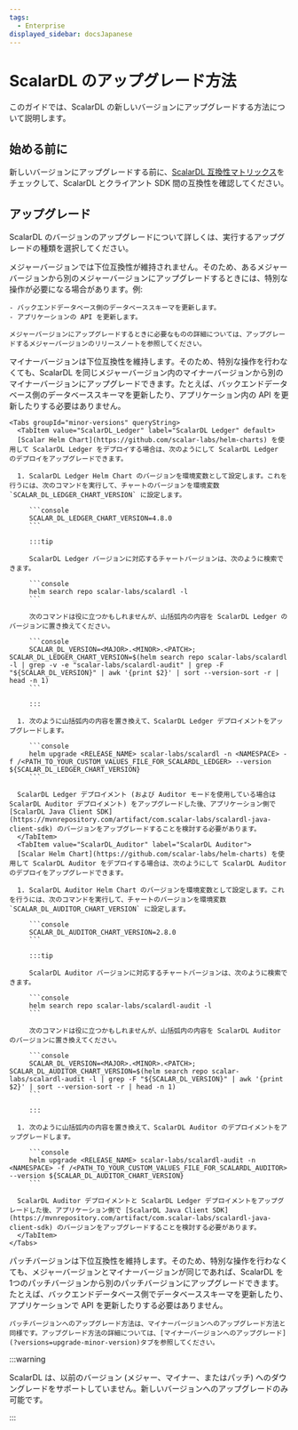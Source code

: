 ```yaml
---
tags:
  - Enterprise
displayed_sidebar: docsJapanese
---
```


# ScalarDL のアップグレード方法


<TranslationBanner />

このガイドでは、ScalarDL の新しいバージョンにアップグレードする方法について説明します。

## 始める前に

新しいバージョンにアップグレードする前に、[ScalarDL 互換性マトリックス](https://scalardl.scalar-labs.com/docs/latest/compatibility/)をチェックして、ScalarDL とクライアント SDK 間の互換性を確認してください。

## アップグレード

ScalarDL のバージョンのアップグレードについて詳しくは、実行するアップグレードの種類を選択してください。

<Tabs groupId="versions" queryString>
  <TabItem value="upgrade-major-version" label="メジャーバージョンへのアップグレード" default>
    メジャーバージョンでは下位互換性が維持されません。そのため、あるメジャーバージョンから別のメジャーバージョンにアップグレードするときには、特別な操作が必要になる場合があります。例:

    - バックエンドデータベース側のデータベーススキーマを更新します。
    - アプリケーションの API を更新します。

    メジャーバージョンにアップグレードするときに必要なものの詳細については、アップグレードするメジャーバージョンのリリースノートを参照してください。
  </TabItem>
  <TabItem value="upgrade-minor-version" label="マイナーバージョンへのアップグレード">
    マイナーバージョンは下位互換性を維持します。そのため、特別な操作を行わなくても、ScalarDL を同じメジャーバージョン内のマイナーバージョンから別のマイナーバージョンにアップグレードできます。たとえば、バックエンドデータベース側のデータベーススキーマを更新したり、アプリケーション内の API を更新したりする必要はありません。

    <Tabs groupId="minor-versions" queryString>
      <TabItem value="ScalarDL_Ledger" label="ScalarDL Ledger" default>
      [Scalar Helm Chart](https://github.com/scalar-labs/helm-charts) を使用して ScalarDL Ledger をデプロイする場合は、次のようにして ScalarDL Ledger のデプロイをアップグレードできます。

      1. ScalarDL Ledger Helm Chart のバージョンを環境変数として設定します。これを行うには、次のコマンドを実行して、チャートのバージョンを環境変数 `SCALAR_DL_LEDGER_CHART_VERSION` に設定します。

         ```console
         SCALAR_DL_LEDGER_CHART_VERSION=4.8.0
         ```

         :::tip

         ScalarDL Ledger バージョンに対応するチャートバージョンは、次のように検索できます。

         ```console
         helm search repo scalar-labs/scalardl -l
         ```

         次のコマンドは役に立つかもしれませんが、山括弧内の内容を ScalarDL Ledger のバージョンに置き換えてください。

         ```console
         SCALAR_DL_VERSION=<MAJOR>.<MINOR>.<PATCH>; SCALAR_DL_LEDGER_CHART_VERSION=$(helm search repo scalar-labs/scalardl -l | grep -v -e "scalar-labs/scalardl-audit" | grep -F "${SCALAR_DL_VERSION}" | awk '{print $2}' | sort --version-sort -r | head -n 1)
         ```

         :::

      1. 次のように山括弧内の内容を置き換えて、ScalarDL Ledger デプロイメントをアップグレードします。

         ```console
         helm upgrade <RELEASE_NAME> scalar-labs/scalardl -n <NAMESPACE> -f /<PATH_TO_YOUR_CUSTOM_VALUES_FILE_FOR_SCALARDL_LEDGER> --version ${SCALAR_DL_LEDGER_CHART_VERSION}
         ```

      ScalarDL Ledger デプロイメント (および Auditor モードを使用している場合は ScalarDL Auditor デプロイメント) をアップグレードした後、アプリケーション側で [ScalarDL Java Client SDK](https://mvnrepository.com/artifact/com.scalar-labs/scalardl-java-client-sdk) のバージョンをアップグレードすることを検討する必要があります。
      </TabItem>
      <TabItem value="ScalarDL_Auditor" label="ScalarDL Auditor">
      [Scalar Helm Chart](https://github.com/scalar-labs/helm-charts) を使用して ScalarDL Auditor をデプロイする場合は、次のようにして ScalarDL Auditor のデプロイをアップグレードできます。

      1. ScalarDL Auditor Helm Chart のバージョンを環境変数として設定します。これを行うには、次のコマンドを実行して、チャートのバージョンを環境変数 `SCALAR_DL_AUDITOR_CHART_VERSION` に設定します。

         ```console
         SCALAR_DL_AUDITOR_CHART_VERSION=2.8.0
         ```

         :::tip

         ScalarDL Auditor バージョンに対応するチャートバージョンは、次のように検索できます。

         ```console
         helm search repo scalar-labs/scalardl-audit -l
         ```

         次のコマンドは役に立つかもしれませんが、山括弧内の内容を ScalarDL Auditor のバージョンに置き換えてください。

         ```console
         SCALAR_DL_VERSION=<MAJOR>.<MINOR>.<PATCH>; SCALAR_DL_AUDITOR_CHART_VERSION=$(helm search repo scalar-labs/scalardl-audit -l | grep -F "${SCALAR_DL_VERSION}" | awk '{print $2}' | sort --version-sort -r | head -n 1)
         ```

         :::

      1. 次のように山括弧内の内容を置き換えて、ScalarDL Auditor のデプロイメントをアップグレードします。

         ```console
         helm upgrade <RELEASE_NAME> scalar-labs/scalardl-audit -n <NAMESPACE> -f /<PATH_TO_YOUR_CUSTOM_VALUES_FILE_FOR_SCALARDL_AUDITOR> --version ${SCALAR_DL_AUDITOR_CHART_VERSION}
         ```

      ScalarDL Auditor デプロイメントと ScalarDL Ledger デプロイメントをアップグレードした後、アプリケーション側で [ScalarDL Java Client SDK](https://mvnrepository.com/artifact/com.scalar-labs/scalardl-java-client-sdk) のバージョンをアップグレードすることを検討する必要があります。
      </TabItem>
    </Tabs>
  </TabItem>
  <TabItem value="upgrade-patch-version" label="パッチバージョンにアップグレードする">
    パッチバージョンは下位互換性を維持します。そのため、特別な操作を行わなくても、メジャーバージョンとマイナーバージョンが同じであれば、ScalarDL を 1つのパッチバージョンから別のパッチバージョンにアップグレードできます。たとえば、バックエンドデータベース側でデータベーススキーマを更新したり、アプリケーションで API を更新したりする必要はありません。

    パッチバージョンへのアップグレード方法は、マイナーバージョンへのアップグレード方法と同様です。アップグレード方法の詳細については、[マイナーバージョンへのアップグレード](?versions=upgrade-minor-version)タブを参照してください。
  </TabItem>
</Tabs>

:::warning

ScalarDL は、以前のバージョン (メジャー、マイナー、またはパッチ) へのダウングレードをサポートしていません。新しいバージョンへのアップグレードのみ可能です。

:::
